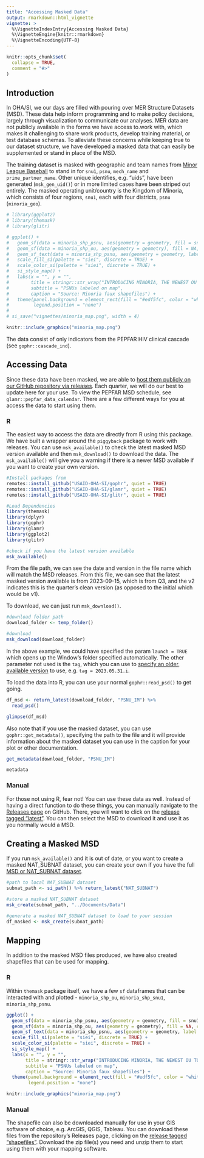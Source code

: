 ```yaml
---
title: "Accessing Masked Data"
output: rmarkdown::html_vignette
vignette: >
  %\VignetteIndexEntry{Accessing Masked Data}
  %\VignetteEngine{knitr::rmarkdown}
  %\VignetteEncoding{UTF-8}
---
```


```r
knitr::opts_chunk$set(
  collapse = TRUE,
  comment = "#>"
)
```

## Introduction

In OHA/SI, we our days are filled with pouring over MER Structure Datasets (MSD). These data help inform programming and to make policy decisions, largely through visualization to communicate our analyses. MER data are not publicly available in the forms we have access to.work with, which makes it challenging to share work products, develop training material, or test database schemas. To alleviate these concerns while keeping true to our dataset structure, we have developed a masked data that can easily be supplemented or stand in place of the MSD. 

The training dataset is masked with geographic and team names from [Minor League Baseball](https://en.wikipedia.org/wiki/Minor_League_Baseball#Leagues_and_affiliations) to stand in for `snu1`, `psnu`, `mech_name` and `prime_partner_name`. Other unique identifies, e.g. "uids", have been generated (`msk_gen_uid()`) or in more limited cases have been striped out entirely. The masked operating unit/country is the Kingdom of Minoria, which consists of four regions, `snu1`, each with four districts, `psnu` (`minoria_geo`). 

```r

# library(ggplot2)
# library(themask)
# library(glitr)

# ggplot() +
#   geom_sf(data = minoria_shp_psnu, aes(geometry = geometry, fill = snu1), color = "white", linewidth = 0.25, alpha = 0.5) +
#   geom_sf(data = minoria_shp_ou, aes(geometry = geometry), fill = NA, color = "white", linewidth = 1) +
#   geom_sf_text(data = minoria_shp_psnu, aes(geometry = geometry, label = psnu), size = 7/.pt) +
#   scale_fill_si(palette = "siei", discrete = TRUE) +
#   scale_color_si(palette = "siei", discrete = TRUE) +
#   si_style_map() +
#   labs(x = "", y = "", 
#        title = stringr::str_wrap("INTRODUCING MINORIA, THE NEWEST OU TO PEPFAR", width = 32),
#        subtitle = "PSNUs labeled on map",
#        caption = "Source: Minoria faux shapefiles") +
#   theme(panel.background = element_rect(fill = "#edf5fc", color = "white"),
#         legend.position = "none")
# 
# si_save("vignettes/minoria_map.png", width = 4)

```
```r
knitr::include_graphics("minoria_map.png")
```


The data consist of only indicators from the PEPFAR HIV clinical cascade (see `gophr::cascade_ind`). 

## Accessing Data

Since these data have been masked, we are able to [host them publicly on our GitHub repository via releases](https://github.com/USAID-OHA-SI/themask/releases). Each quarter, we will do our best to update here for your use. To view the PEPFAR MSD schedule, see `glamr::pepfar_data_calendar`. There are a few different ways for you at access the data to start using them.

### R

The easiest way to access the data are directly from R using this package. We have built a wrapper around the `piggyback` package to work with releases. You can use  `msk_available()` to check the latest masked MSD version available and then `msk_download()` to download the data. The `msk_available()` will give you a warning if there is a newer MSD available if you want to create your own version.

```r

#Install packages from
remotes::install_github("USAID-OHA-SI/gophr", quiet = TRUE)
remotes::install_github("USAID-OHA-SI/glamr", quiet = TRUE)
remotes::install_github("USAID-OHA-SI/glitr", quiet = TRUE)

#Load Dependencies
library(themask)
library(dplyr)
library(gophr)
library(glamr)
library(ggplot2)
library(glitr)
```

```r
#check if you have the latest version available
msk_available()
```

From the file path, we can see the date and version in the file name which will match the MSD releases. From this file, we can see that the latest masked version available is from 2023-09-15, which is from Q3, and the v2 indicates this is the quarter's clean version (as opposed to the initial which would be v1). 


To download, we can just run `msk_download()`.

```r
#download folder path
download_folder <- temp_folder()

#download
msk_download(download_folder)
```
In the above example, we could have specified the param `launch = TRUE` which opens up the Window's folder specified automatically. The other parameter not used is the `tag`, which you can use to [specify an older, available version](https://github.com/USAID-OHA-SI/themask/releases) to use, e.g. `tag = 2023.05.31.i`.

To load the data into R, you can use your normal `gophr::read_psd()` to get going.

```r

df_msd <- return_latest(download_folder, "PSNU_IM") %>% 
  read_psd()

glimpse(df_msd)

```

Also note that if you use the masked dataset, you can use `gophr::get_metadata()`, specifying the path to the file and it will provide information about the masked dataset you can use in the caption for your plot or other documentation.

```r

get_metadata(download_folder, "PSNU_IM")

metadata

```

### Manual

For those not using R, fear not! You can use these data as well. Instead of having a direct function to do these things, you can manually navigate to the [Releases page](https://github.com/USAID-OHA-SI/themask/releases) on GitHub. There, you will want to click on the [release tagged "latest"](https://github.com/USAID-OHA-SI/themask/releases/tag/latest). You can then select the MSD to download it and use it as you normally would a MSD. 


## Creating a Masked MSD

If you run `msk_available()` and it is out of date, or you want to create a masked NAT_SUBNAT dataset, you can create your own if you have the full [MSD or NAT_SUBNAT dataset](https://pepfar-panorama.org/forms/downloads/). 

```r

#path to local NAT_SUBNAT dataset
subnat_path <- si_path() %>% return_latest("NAT_SUBNAT")

#store a masked NAT_SUBNAT dataset
msk_create(subnat_path, "../Documents/Data")

#generate a masked NAT_SUBNAT dataset to load to your session
df_masked <- msk_create(subnat_path)

```

## Mapping

In addition to the masked MSD files produced, we have also created shapefiles that can be used for mapping. 

### R

Within `themask` package itself, we have a few `sf` dataframes that can be interacted with and plotted - `minoria_shp_ou`, `minoria_shp_snu1`, `minoria_shp_psnu`. 

```r
ggplot() +
  geom_sf(data = minoria_shp_psnu, aes(geometry = geometry, fill = snu1), color = "white", linewidth = 0.25, alpha = 0.5) +
  geom_sf(data = minoria_shp_ou, aes(geometry = geometry), fill = NA, color = "white", linewidth = 1) +
  geom_sf_text(data = minoria_shp_psnu, aes(geometry = geometry, label = psnu), size = 7/.pt) +
  scale_fill_si(palette = "siei", discrete = TRUE) +
  scale_color_si(palette = "siei", discrete = TRUE) +
  si_style_map() +
  labs(x = "", y = "", 
       title = stringr::str_wrap("INTRODUCING MINORIA, THE NEWEST OU TO PEPFAR", width = 32),
       subtitle = "PSNUs labeled on map",
       caption = "Source: Minoria faux shapefiles") +
  theme(panel.background = element_rect(fill = "#edf5fc", color = "white"),
        legend.position = "none")

```

```r
knitr::include_graphics("minoria_map.png")
```

### Manual

The shapefile can also be downloaded manually for use in your GIS software of choice, e.g. ArcGIS, QGIS, Tableau. You can download these files from the repository's Releases page, clicking on the [release tagged "shapefiles"](https://github.com/USAID-OHA-SI/themask/releases/tag/shapefiles). Download the zip file(s) you need and unzip them to start using them with your mapping software.

